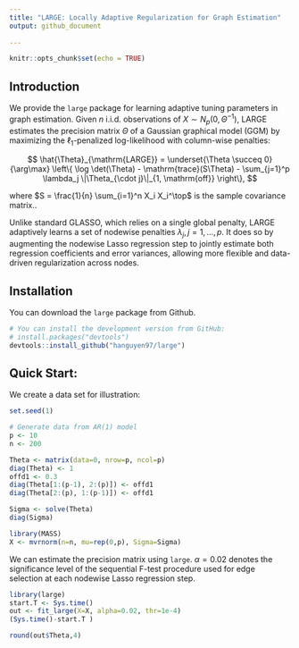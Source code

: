 ```yaml
---
title: "LARGE: Locally Adaptive Regularization for Graph Estimation"
output: github_document
  
---
```


```r
knitr::opts_chunk$set(echo = TRUE)
```

## Introduction

We provide the `large` package for learning adaptive tuning parameters in graph estimation. Given $n$ i.i.d. observations of $X \sim N_p(0, \Theta^{-1})$, LARGE estimates the precision matrix $\Theta$ of a Gaussian graphical model (GGM) by maximizing the $\ell_1$-penalized log-likelihood with column-wise penalties:
<p>
$$
    \hat{\Theta}_{\mathrm{LARGE}} = \underset{\Theta \succeq 0}{\arg\max} \left\{ \log \det(\Theta) - \mathrm{trace}(S\Theta) - \sum_{j=1}^p \lambda_j \|\Theta_{\cdot j}\|_{1, \mathrm{off}} \right\},
$$
</p> 
where $S = \frac{1}{n} \sum_{i=1}^n X_i X_i^\top$ is the sample covariance matrix..

Unlike standard GLASSO, which relies on a single global penalty, LARGE adaptively learns a set of nodewise penalties $\lambda_j, j = 1, \ldots, p$. It does so by augmenting the nodewise Lasso regression step to jointly estimate both regression coefficients and error variances, allowing more flexible and data-driven regularization across nodes.


## Installation

You can download the `large` package from Github.

```r
# You can install the development version from GitHub:
# install.packages("devtools")
devtools::install_github("hanguyen97/large")
```

## Quick Start: 

We create a data set for illustration:

```r
set.seed(1)

# Generate data from AR(1) model
p <- 10
n <- 200

Theta <- matrix(data=0, nrow=p, ncol=p)
diag(Theta) <- 1
offd1 <- 0.3
diag(Theta[1:(p-1), 2:(p)]) <- offd1
diag(Theta[2:(p), 1:(p-1)]) <- offd1

Sigma <- solve(Theta)
diag(Sigma)

library(MASS)
X <- mvrnorm(n=n, mu=rep(0,p), Sigma=Sigma)
```


We can estimate the precision matrix using `large`. $\alpha = 0.02$ denotes the significance level of the sequential F-test procedure used for edge selection at each nodewise Lasso regression step.

```r
library(large)
start.T <- Sys.time()
out <- fit_large(X=X, alpha=0.02, thr=1e-4)
(Sys.time()-start.T )

round(out$Theta,4)
```
